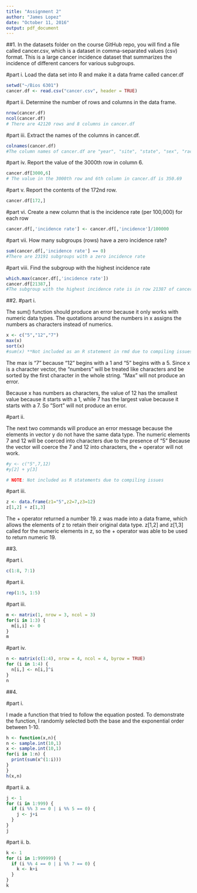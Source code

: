 ```yaml
---
title: "Assignment 2"
author: "James Lopez"
date: "October 11, 2016"
output: pdf_document
---
```


##1. In the datasets folder on the course GitHub repo, you will find a file called cancer.csv, which is a dataset in comma-separated values (csv) format. This is a large cancer incidence dataset that summarizes the incidence of different cancers for various subgroups.

#part i. Load the data set into R and make it a data frame called cancer.df
```r
setwd("~/Bios 6301")
cancer.df <- read.csv("cancer.csv", header = TRUE)
```

#part ii. Determine the number of rows and columns in the data frame.
```r
nrow(cancer.df)
ncol(cancer.df)
# There are 42120 rows and 8 columns in cancer.df
```

#part iii. Extract the names of the columns in cancer.df.
```r
colnames(cancer.df)
#The column names of cancer.df are "year", "site", "state", "sex", "race", "mortality", "incidence", and "population"
```

#part iv. Report the value of the 3000th row in column 6. 
```r
cancer.df[3000,6]
# The value in the 3000th row and 6th column in cancer.df is 350.69
```

#part v. Report the contents of the 172nd row. 
```r
cancer.df[172,]
```

#part vi. Create a new column that is the incidence rate (per 100,000) for each row
```r
cancer.df[,'incidence rate'] <- cancer.df[,'incidence']/100000
```

#part vii. How many subgroups (rows) have a zero incidence rate?
```r
sum(cancer.df[,'incidence rate'] == 0)
#There are 23191 subgroups with a zero incidence rate
```

#part viii. Find the subgroup with the highest incidence rate
```r
which.max(cancer.df[,'incidence rate'])
cancer.df[21387,]
#The subgroup with the highest incidence rate is in row 21387 of cancer.df, during the year 2002 in California for white females with breast cancer.
```


##2. 
#part i.

The sum() function should produce an error because it only works with numeric data types. The quotations around the numbers in x assigns the numbers as characters instead of numerics.
```r
x <- c("5","12","7")
max(x) 
sort(x) 
#sum(x) **Not included as an R statement in rmd due to compiling issues
```

The max is "7" because "12" begins with a 1 and "5" begins with a 5. Since x is a character vector, the "numbers" will be treated like characters and be sorted by the first character in the whole string. "Max" will not produce an error.

Because x has numbers as characters, the value of 12 has the smallest value because it starts with a 1, while 7 has the largest value because it starts with a 7. So "Sort" will not produce an error.


#part ii.

The next two commands will produce an error message because the elements in vector y do not have the same data type. The numeric elements 7 and 12 will be coerced into characters due to the presence of "5"
Because the vector will coerce the 7 and 12 into characters, the + operator will not work.
```r
#y <- c("5",7,12)
#y[2] + y[3]

# NOTE: Not included as R statements due to compiling issues
```

#part iii.
```r
z <- data.frame(z1="5",z2=7,z3=12)
z[1,2] + z[1,3]
```

The + operator returned a number 19. 
z was made into a data frame, which allows the elements of z to retain their original data type.
z[1,2] and z[1,3] called for the numeric elements in z, so the + operator was able to be used to return numeric 19.


##3.

#part i.
```r
c(1:8, 7:1)
```

#part ii.
```r
rep(1:5, 1:5)
```

#part iii.
```r
m <- matrix(1, nrow = 3, ncol = 3)
for(i in 1:3) {
  m[i,i] <- 0
}
m
```

#part iv.
```r
n <- matrix(c(1:4), nrow = 4, ncol = 4, byrow = TRUE)
for (i in 1:4) {
  n[i,] <- n[i,]^i
}
n
```


##4.

#part i.

I made a function that tried to follow the equation posted. To demonstrate the function, I randomly selected both the base and the exponential order between 1-10.

```r
h <- function(x,n){
n <- sample.int(10,1)
x <- sample.int(10,1)
for(i in 1:n) {
  print(sum(x^(1:i)))
}
}
h(x,n)
```

#part ii. a.
```r
j <- 1
for (i in 1:999) {
  if (i %% 3 == 0 | i %% 5 == 0) {
    j <- j+i
  }
}
j
```

#part ii. b.
```r
k <- 1
for (i in 1:999999) {
  if (i %% 4 == 0 | i %% 7 == 0) {
    k <- k+i
  }
}
k
```

